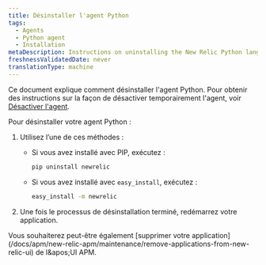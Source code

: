 ```yaml
---
title: Désinstaller l'agent Python
tags:
  - Agents
  - Python agent
  - Installation
metaDescription: Instructions on uninstalling the New Relic Python language agent.
freshnessValidatedDate: never
translationType: machine
---
```


Ce document explique comment désinstaller l&apos;agent Python. Pour obtenir des instructions sur la façon de désactiver temporairement l&apos;agent, voir [Désactiver l&apos;agent](/docs/agents/manage-apm-agents/installation/disable-apm-agent#python).

Pour désinstaller votre agent Python :

1. Utilisez l’une de ces méthodes :

   * Si vous avez installé avec PIP, exécutez :

     ```sh
     pip uninstall newrelic
     ```

   * Si vous avez installé avec `easy_install`, exécutez :

     ```sh
     easy_install -m newrelic
     ```

2. Une fois le processus de désinstallation terminé, redémarrez votre application.

<Callout variant="tip">
  Vous souhaiterez peut-être également [supprimer votre application](/docs/apm/new-relic-apm/maintenance/remove-applications-from-new-relic-ui) de l&amp;apos;UI APM.
</Callout>